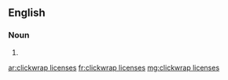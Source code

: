 ==English==

===Noun===
{{head|en|plural}}

# {{plural of|clickwrap license|lang=en}}

[[ar:clickwrap licenses]]
[[fr:clickwrap licenses]]
[[mg:clickwrap licenses]]